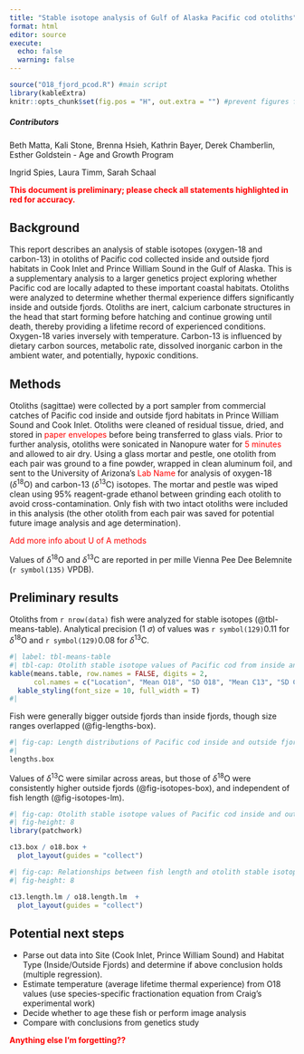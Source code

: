 ```yaml
---
title: "Stable isotope analysis of Gulf of Alaska Pacific cod otoliths"
format: html
editor: source
execute: 
  echo: false
  warning: false
---
```


```r

source("O18_fjord_pcod.R") #main script
library(kableExtra)
knitr::opts_chunk$set(fig.pos = "H", out.extra = "") #prevent figures from floating

```

##### Contributors

Beth Matta, Kali Stone, Brenna Hsieh, Kathrin Bayer, Derek Chamberlin, Esther Goldstein - Age and Growth Program

Ingrid Spies, Laura Timm, Sarah Schaal

[**This document is preliminary; please check all statements highlighted in red for accuracy.**]{style="color:red;"}

## Background

This report describes an analysis of stable isotopes (oxygen-18 and carbon-13) in otoliths of Pacific cod collected inside and outside fjord habitats in Cook Inlet and Prince William Sound in the Gulf of Alaska. This is a supplementary analysis to a larger genetics project exploring whether Pacific cod are locally adapted to these important coastal habitats. Otoliths were analyzed to determine whether thermal experience differs significantly inside and outside fjords. Otoliths are inert, calcium carbonate structures in the head that start forming before hatching and continue growing until death, thereby providing a lifetime record of experienced conditions. Oxygen-18 varies inversely with temperature. Carbon-13 is influenced by dietary carbon sources, metabolic rate, dissolved inorganic carbon in the ambient water, and potentially, hypoxic conditions.

## Methods

Otoliths (sagittae) were collected by a port sampler from commercial catches of Pacific cod inside and outside fjord habitats in Prince William Sound and Cook Inlet. Otoliths were cleaned of residual tissue, dried, and stored in [paper envelopes]{style="color:red;"} before being transferred to glass vials. Prior to further analysis, otoliths were sonicated in Nanopure water for [5 minutes]{style="color:red;"} and allowed to air dry. Using a glass mortar and pestle, one otolith from each pair was ground to a fine powder, wrapped in clean aluminum foil, and sent to the University of Arizona's [Lab Name]{style="color:red;"} for analysis of oxygen-18 ($\delta$^18^O) and carbon-13 ($\delta$^13^C) isotopes. The mortar and pestle was wiped clean using 95% reagent-grade ethanol between grinding each otolith to avoid cross-contamination. Only fish with two intact otoliths were included in this analysis (the other otolith from each pair was saved for potential future image analysis and age determination).

[Add more info about U of A methods]{style="color:red;"}

Values of $\delta$^18^O and $\delta$^13^C are reported in per mille Vienna Pee Dee Belemnite (`r symbol(135)` VPDB).

## Preliminary results

Otoliths from `r nrow(data)` fish were analyzed for stable isotopes (@tbl-means-table). Analytical precision (1 $\sigma$) of values was `r symbol(129)`0.11 for $\delta$^18^O and `r symbol(129)`0.08 for $\delta$^13^C.

```r
#| label: tbl-means-table
#| tbl-cap: Otolith stable isotope values of Pacific cod from inside and outside fjords in Cook Inlet (CI) and Prince William Sound (PWS)
kable(means.table, row.names = FALSE, digits = 2,
      col.names = c("Location", "Mean O18", "SD O18", "Mean C13", "SD C13", "Count")) %>% 
  kable_styling(font_size = 10, full_width = T)
#|

```

Fish were generally bigger outside fjords than inside fjords, though size ranges overlapped (@fig-lengths-box).

```r
#| fig-cap: Length distributions of Pacific cod inside and outside fjords in Cook Inlet (CI) and Prince William Sound (PWS).
#| 
lengths.box

```

Values of $\delta$^13^C were similar across areas, but those of $\delta$^18^O were consistently higher outside fjords (@fig-isotopes-box), and independent of fish length (@fig-isotopes-lm).

```r
#| fig-cap: Otolith stable isotope values of Pacific cod inside and outside fjords in Cook Inlet (CI) and Prince William Sound (PWS).
#| fig-height: 8
library(patchwork)

c13.box / o18.box +
  plot_layout(guides = "collect")

```

```r
#| fig-cap: Relationships between fish length and otolith stable isotopes of Pacific cod inside and outside fjords in Cook Inlet (CI) and Prince William Sound (PWS).
#| fig-height: 8

c13.length.lm / o18.length.lm  +
  plot_layout(guides = "collect")

```

## Potential next steps

-   Parse out data into Site (Cook Inlet, Prince William Sound) and Habitat Type (Inside/Outside Fjords) and determine if above conclusion holds (multiple regression).
-   Estimate temperature (average lifetime thermal experience) from O18 values (use species-specific fractionation equation from Craig's experimental work)
-   Decide whether to age these fish or perform image analysis
-   Compare with conclusions from genetics study

[**Anything else I'm forgetting??**]{style="color:red;"}
